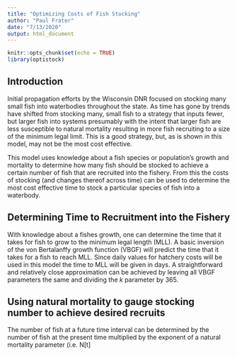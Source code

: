 ```yaml
---
title: "Optimizing Costs of Fish Stocking"
author: "Paul Frater"
date: "7/13/2020"
output: html_document
---
```


```r
knitr::opts_chunk$set(echo = TRUE)
library(optistock)
```

## Introduction

Initial propagation efforts by the Wisconsin DNR focused on stocking many small
fish into waterbodies throughout the state. As time has gone by trends have 
shifted from stocking many, small fish to a strategy that inputs fewer, but 
larger fish into systems presumably with the intent that larger fish are less 
susceptible to natural mortality resulting in more fish recruiting to a size
of the minimum legal limit. This is a good strategy, but, as is shown in this
model, may not be the most cost effective.

This model uses knowledge about a fish species or population's growth and 
mortality to determine how many fish should be stocked to achieve a certain 
number of fish that are recruited into the fishery. From this the costs of 
stocking (and changes thereof across time) can be used to determine the most 
cost effective time to stock a particular species of fish into a waterbody.

## Determining Time to Recruitment into the Fishery

With knowledge about a fishes growth, one can determine the time that it takes 
for fish to grow to the minimum legal length (MLL). A basic inversion of the 
von Bertalanffy growth function (VBGF) will predict the time that it takes 
for a fish to reach MLL. Since daily values for hatchery costs will be used in 
this model the time to MLL will be given in days. A straightforward and 
relatively close approximation can be achieved by leaving all VBGF parameters
the same and dividing the *k* parameter by 365. 

## Using natural mortality to gauge stocking number to achieve desired recruits

The number of fish at a future time interval can be determined by the number of
fish at the present time multiplied by the exponent of a natural mortality 
parameter (i.e. N[t]





